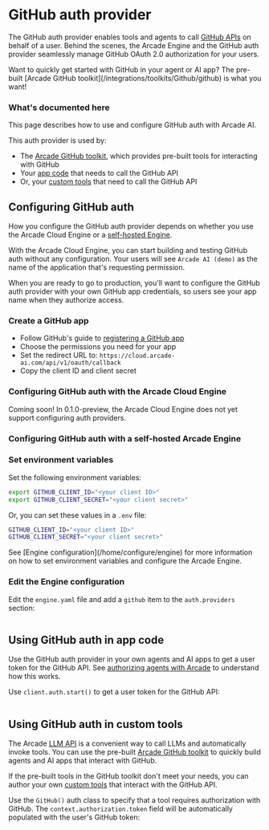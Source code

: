 # GitHub auth provider

The GitHub auth provider enables tools and agents to call [GitHub APIs](https://docs.github.com/en/rest/overview/resources-in-the-rest-api) on behalf of a user. Behind the scenes, the Arcade Engine and the GitHub auth provider seamlessly manage GitHub OAuth 2.0 authorization for your users.

<Tip>
  Want to quickly get started with GitHub in your agent or AI app? The pre-built
  [Arcade GitHub toolkit](/integrations/toolkits/Github/github) is what you
  want!
</Tip>

### What's documented here

This page describes how to use and configure GitHub auth with Arcade AI.

This auth provider is used by:

- The [Arcade GitHub toolkit](/integrations/toolkits/Github/github), which provides pre-built tools for interacting with GitHub
- Your [app code](#using-github-auth-in-your-app-code) that needs to call the GitHub API
- Or, your [custom tools](#using-github-auth-in-customtools) that need to call the GitHub API

## Configuring GitHub auth

How you configure the GitHub auth provider depends on whether you use the Arcade Cloud Engine or a [self-hosted Engine](/home/install/overview).

With the Arcade Cloud Engine, you can start building and testing GitHub auth without any configuration. Your users will see `Arcade AI (demo)` as the name of the application that's requesting permission.

When you are ready to go to production, you'll want to configure the GitHub auth provider with your own GitHub app credentials, so users see your app name when they authorize access.

### Create a GitHub app

- Follow GitHub's guide to [registering a GitHub app](https://docs.github.com/en/apps/creating-github-apps/registering-a-github-app/registering-a-github-app)
- Choose the permissions you need for your app
- Set the redirect URL to: `https://cloud.arcade-ai.com/api/v1/oauth/callback`
- Copy the client ID and client secret

### Configuring GitHub auth with the Arcade Cloud Engine

<Warning type="warning" emoji="⚠️">
  Coming soon! In 0.1.0-preview, the Arcade Cloud Engine does not yet support
  configuring auth providers.
</Warning>

### Configuring GitHub auth with a self-hosted Arcade Engine

<Steps>

### Set environment variables

Set the following environment variables:

```bash
export GITHUB_CLIENT_ID="<your client ID>"
export GITHUB_CLIENT_SECRET="<your client secret>"
```

Or, you can set these values in a `.env` file:

```bash
GITHUB_CLIENT_ID="<your client ID>"
GITHUB_CLIENT_SECRET="<your client secret>"
```

<Tip>
  See [Engine configuration](/home/configure/engine) for more information on how
  to set environment variables and configure the Arcade Engine.
</Tip>

### Edit the Engine configuration

Edit the `engine.yaml` file and add a `github` item to the `auth.providers` section:

```yaml file=<rootDir>/examples/code/integrations/github/config_provider.engine.yaml {3-5}

```

</Steps>

## Using GitHub auth in app code

Use the GitHub auth provider in your own agents and AI apps to get a user token for the GitHub API. See [authorizing agents with Arcade](/home/how-arcade-helps) to understand how this works.

Use `client.auth.start()` to get a user token for the GitHub API:

```python file=<rootDir>/examples/code/integrations/github/custom_auth.py {7-11}

```

## Using GitHub auth in custom tools

The Arcade [LLM API](/home/use-tools/call-tools-with-llms) is a convenient way to call LLMs and automatically invoke tools. You can use the pre-built [Arcade GitHub toolkit](/integrations/toolkits/Github/github) to quickly build agents and AI apps that interact with GitHub.

If the pre-built tools in the GitHub toolkit don't meet your needs, you can author your own [custom tools](/home/build-tools/create-a-toolkit) that interact with the GitHub API.

Use the `GitHub()` auth class to specify that a tool requires authorization with GitHub. The `context.authorization.token` field will be automatically populated with the user's GitHub token:

```python file=<rootDir>/examples/code/integrations/github/custom_tool.py {3-4,7,15}

```
